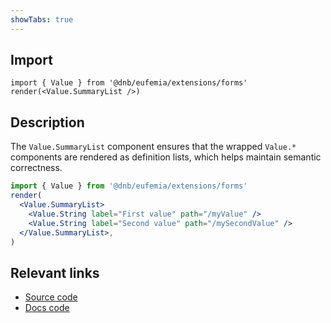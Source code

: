 ```yaml
---
showTabs: true
---
```


## Import

```tsx
import { Value } from '@dnb/eufemia/extensions/forms'
render(<Value.SummaryList />)
```

## Description

The `Value.SummaryList` component ensures that the wrapped `Value.*` components are rendered as definition lists, which helps maintain semantic correctness.

```jsx
import { Value } from '@dnb/eufemia/extensions/forms'
render(
  <Value.SummaryList>
    <Value.String label="First value" path="/myValue" />
    <Value.String label="Second value" path="/mySecondValue" />
  </Value.SummaryList>,
)
```

## Relevant links

- [Source code](https://github.com/dnbexperience/eufemia/tree/main/packages/dnb-eufemia/src/extensions/forms/Value/SummaryList)
- [Docs code](https://github.com/dnbexperience/eufemia/tree/main/packages/dnb-design-system-portal/src/docs/uilib/extensions/forms/Value/SummaryList)
